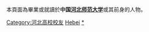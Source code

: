 {{Catnav|頁面分類|人物|校友|大學校友|中國大學校友|中華人民共和國大學校友}}

本頁面為畢業或就讀於'''中国[[河北师范大学|河北师范大学]]'''或其前身的人物。

[[Category:河北高校校友|Category:河北高校校友]]
[[Category:中華人民共和國師範大學校友|Hebei]]
[[Category:河北师范大学|*]]